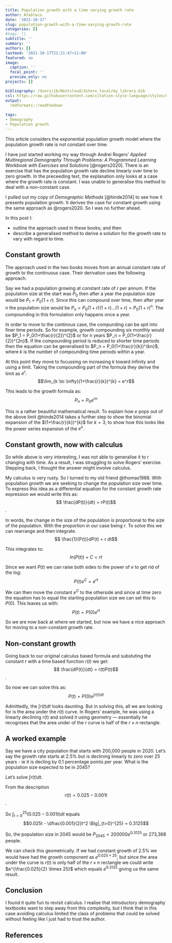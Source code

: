 ```yaml
---
title: Population growth with a time varying growth rate
author: Afableco
date: '2021-10-17'
slug: population-growth-with-a-time-varying-growth-rate
categories: []
#tags: []
subtitle: ''
summary: ''
authors: []
lastmod: '2021-10-17T22:21:47+11:00'
featured: no
image:
  caption: ''
  focal_point: ''
  preview_only: no
projects: []

bibliography: /Users/jb/Nextcloud/Zotero_local/my_library.bib
csl: https://raw.githubusercontent.com/citation-style-language/styles/master/demographic-research.csl
output:
  rmdformats::readthedown
  
tags:
- Demography
- Population growth
---
```

This article considers the exponential population growth model where the population growth rate is not constant over time.

I have just  started working my way through Andrei Rogers' *Applied Multiregional Demography Through Problems: A Programmed Learning Workbook with Exercises and Solutions* [@rogers2020]. There is an exercise that has the population growth rate decline linearly over time to zero growth. In the preceeding text, the explanation only looks at a case where the growth rate is constant. I was unable to generalise this method to deal with a non-constant case.

I pulled out my copy of *Demographic Methods* [@hinde2014] to see how it presents population growth. It derives the case for constant growth using the same approach as @rogers2020. So I was no further ahead.

In this post I:

- outline the approach used in these books; and then
- describe a generalised method to derive a solution for the growth rate to vary with regard to time.

## Constant growth

The approach used in the two books moves from an annual constant rate of growth to the continuous case.  Their derivation  uses the following approach.

Say we had a population growing at constant rate of $r$ per annum. If the population size at the start was $P_0$ then after a year the population size would be $P_1 = P_0(1+r)$. Since this can compound over time, then after year $n$ the population size would be $P_n = P_0(1+r)(1+r)...(1+r) = P_0(1+r)^n$. The compounding in this formulation only happens once a year.

In order to move to the continous case, the compunding can be spit into finer time periods. So for example, growth compounding six monthly would be $P_1 = P_0(1+\frac{r}{2})^{2}$ or for n years $P_n = P_0(1+\frac{r}{2})^{2n}$. If the compounding period is reduced to shorter time periods then the equation can be generalised to $P_n = P_0(1+\frac{r}{k})^{kn}$, where $k$ is the number of compounding time periods within a year.

At this point they move to focussing on increasing $k$ toward infinity and using a limit. Taking the compounding part of the formula they derive the limit as $e^r$:$$\lim_{k \to \infty}(1+\frac{r}{k})^{k} = e^r$$ 

This leads to the growth formula as: $$P_n = P_0e^{rn}$$

This is a rather beautiful mathematical result. To explain how $e$ pops out of the above limit @hinde2014 takes a further step to show the binomial expansion of the $(1+\frac{r}{k})^{k}$ for $k=3$, to show how this looks like the power series expansion of the $e^x$.

## Constant growth, now with calculus

So while above is very interesting, I was not able to generalise it to $r$ changing with time. As a result, I was struggling to solve Rogers' exercise. Stepping back, I thought the answer might involve calculus.

My calculus is very rusty. So I turned  to my old friend @thomas1988. With population growth we are seeking to change the population size over time. To express this idea as a differential equation for the constant growth rate expression we would write this as: $$ \frac{dP(t)}{dt} = rP(t)$$. 

In words, the change in the size of the population is proportional to the size of the population. With the proportion in our case being $r$. To solve this we can rearrange and then integrate. $$ \frac{1}{P(t)}dP(t) = r dt$$

This integrates to: $$ln(P(t)) + C = rt$$

Since we want $P(t)$ we can raise both sides to the power of $e$ to get rid of the log: $$P(t)e^C = e^{rt}$$

We can then move the constant $e^C$ to the otherside and since at time zero the equation has to equal the starting population size we can set this to $P(0)$. This leaves us with: $$P(t) = P(0)e^{rt}$$

So we are now back at where we started, but now we have a nice approach for moving to a non-constant growth rate.

## Non-constant growth

Going back to our original calculus based formula and substuting the constant $r$ with a time based function $r(t)$ we get:
$$ \frac{dP(t)}{dt} = r(t)P(t)$$. 

So now we can solve this as:$$P(t) = P(0)e^{\int{r(t)dt}}$$

Admittedly, the $\int{r(t)dt}$ looks daunting. But in solving this, all we are looking for is the area under the $r(t)$ curve. In Rogers' example, he was using a linearly declining $r(t)$ and solved it using geometry — essentially he recognises that the area under of the $r$ curve is half of the $r \times n$ rectangle.

## A worked example

Say we have a city population that starts with 200,000 people in 2020. Let's say the growth rate starts at 2.5% but is declining linearly to zero over 25 years - ie it is decling by 0.1 percentage points per year. What is the population size expected to be in 2045?

Let's solve $\int{r(t)dt}$. 

From the description $$r(t) = 0.025 - 0.001t$$. 

So $\int_{t=0}^{25} (0.025 - 0.001t) dt$ equals $$0.025t - \dfrac{0.001}{2}t^2 \Big|_{t=0}^{25} = 0.3125$$

So, the population size  in 2045 would be $P_{2045} = 200000 e^{0.3125}$ or 273,368 people.

We can check this geometrically. If we had constant growth of 2.5% we would have had the growth component as $e^{0.025 \times 25}$, but since the area under the curve is $r(t)$ is only half of the $r \times n$ rectangle we could write $e^{\frac{0.025}{2} \times 25}$ which equals $e^{0.3125}$ giving us the same result.

## Conclusion
I found it quite fun to revisit calculus. I realise that introductory demography textbooks want to step away from this complexity, but I think that in  this case avoiding  calculus limited the class of problems that could be solved without feeling like I just  had to trust the author.

## References
